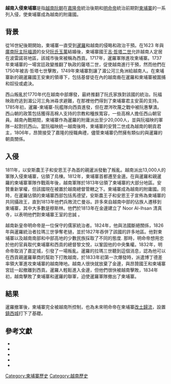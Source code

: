 {{Expand language|1=en|time=2022-02-27T07:09:33+00:00}}
'''越南入侵柬埔寨'''是指[[越南|越南]][[阮朝|阮朝]]在[[嘉隆帝|嘉隆帝]]統治後期和[[明命帝|明命帝]]統治前期對[[柬埔寨|柬埔寨]]的一系列入侵，使柬埔寨成為越南的附庸國。

==背景==
從16世紀後期開始，柬埔寨一直受到[[暹羅|暹羅]]和越南的侵略和政治干預。在1623 年與[[廣南阮主|廣南阮主]][[阮福源|阮福源]]的女兒[[阮氏玉萬|阮氏玉萬]]結婚後，柬埔寨國王[[吉·哲塔二世|吉·哲塔二世]]允許越南人定居在波雷諾哥地區，該城市後來被稱為西貢。1717年，暹羅軍隊進攻柬埔寨。1737年柬埔寨的一場宮廷政變推翻了執政的薩塔二世，促使越南進行干預，然而他們在1750年被吉·哲塔七世擊敗，1749年柬埔寨割讓了湄公河三角洲給越南人。在柬埔寨新的親暹羅國王安東的領導下，包括基督徒在內的越南裔在暹羅和柬埔寨被圍捕和奴役或處決{{sfnp|Kiernan|2019|p=250–251}}。

西山叛亂於1770年代在越南中部爆發，最終推翻了阮氏家族對該國的統治。阮福映政府逃到湄公河三角洲尋求避難，在那裡他們得到了柬埔寨君主安英的支持。1785年初，暹羅-柬埔寨-阮艦隊向西貢進發，但在瀝涔吹蔑之戰中被阮惠擊潰。西山朝的政策包括獲得高棉人支持的宗教和種族寬容，一些高棉人擔任西山朝官員{{sfnp|Kiernan|2019|p=259–261}}。越南內戰期間，柬埔寨作為暹羅的附庸派出至少20,000人，並與阮福映的軍隊一起對抗西山。當阮福映統一越南後時，柬埔寨的安贊二世成為越南的朝貢君主，1806年，昂贊接受了嘉隆的授職典禮，儘管柬埔寨仍然擁有類似的與暹羅的朝貢關係{{sfnp|Corfield|2009|p=15–16}}{{sfnp|Chandler|2018|p=136–137}}。

==入侵==
1811年，以安斯農王子和安恩王子為首的親暹派發動了叛亂。越南派出13,000人的軍隊入侵柬埔寨，佔領了烏棟。1812年，柬埔寨首都遷至金邊。在與暹羅和親暹羅的柬埔寨軍隊作戰兩年後，越南軍隊於1813年佔領了柬埔寨的大部分地區。安贊重新掌權，但該國現在被置於越南總督管轄之下。柬埔寨成為越南的附庸國。同時，在暹羅佔領的柬埔寨西部包括馬德望，安斯農王子和安恩王子宣佈為柬埔寨的共同攝政王，直到1813年他們兵敗流亡曼谷。許多來自越南中部的佔族人遷移到柬埔寨，其中大多數是穆斯林。他們於1813年在金邊建立了 Noor Al-Ihsan 清真寺，以表明他們對柬埔寨王室的忠誠{{sfnp|Corfield|2009|p=17}} 。

越南新皇帝明命帝是一位保守的儒家統治者。1824年，他與法國斷絕關係，1826年與暹羅統治者拉瑪三世爭奪老撾，並於1827年吞併了該國的許多地區。他對柬埔寨以及越南南部和中部高地的少數民族採取了不同的態度. 那時，明命帝想用忠於他的官員取代柬埔寨和西貢的總督黎文悅，以鞏固他的中央集權。1832年，明命帝取消了嘉定城，引發了一場叛亂。暹羅的拉瑪三世聽到這個消息，認為他可以在西貢親暹羅華商的幫助下打敗越南，於1833年初第一次爆發時，派遣博丁德差率領大軍進攻柬埔寨的越南陣地。越南人很快就放棄了金邊，與昂贊國王和柬埔寨宮廷一起撤離到西貢。暹羅人輕鬆進入金邊，但他們很快被越南擊敗，1834年初，越南擊敗了柬埔寨和暹羅的聯軍，迫使暹羅軍隊撤出了柬埔寨。{{sfnp|Chandler|2018|p=148–149}}

==結果==
暹羅撤軍後，柬埔寨完全被越南所控制，也為未來明命帝在柬埔寨[[改土歸流|改土歸流]]，設置[[鎮西城|鎮西城]]打下了基礎{{sfnp|Kiernan|2008|p=216}}。

== 參考文獻 ==
{{reflist}}
{{refbegin}}
* {{cite book|last=Chandler|first=David|author-link=David P. Chandler|year=2018|orig-year =1986|title=A History of Cambodia|publisher=Taylor & Francis|isbn=978-0-429-97514-1}}
* {{cite book| title=  The History of Cambodia | last1= Corfield | first1= Justin J.|publisher=ABC-CLIO | year= 2009|isbn=978-0-31335-723-7}}
* {{citation| surname1 =  Kiernan | given1 = Ben |author-link=Ben Kiernan | author-mask = | chapter = Serial colonialism and genocide in nineteenth-century Cambodia| pages = 205–228| title = Empire, Colony, Genocide: Conquest, Occupation, and Subaltern Resistance in World History| editor-given1 = A. Dirk | editor-surname1 = Moses| location = | publisher = Berghahn Books| year = 2008|isbn=978-1-78238-214-0}}
* {{cite book|last=Kiernan|first=Ben| author-mask = 3|year=2019|orig-year =2017|title=Việt Nam: a history from earliest time to the present|publisher=[[Oxford_University_Press|Oxford University Press]]|isbn=978-0-19005-379-6}}
* {{cite book|last=Osborne|first=Milton E.|year=2008|title=Phnom Penh: A Cultural and Literary History|url=https://archive.org/details/phnompenhcultura0000osbo|publisher=Signal Books|isbn=978-1-90495-540-5}}

{{DEFAULTSORT:Vietnamese invasions of Cambodia}}

[[Category:柬埔寨歷史|Category:柬埔寨歷史]]
[[Category:越南歷史|Category:越南歷史]]